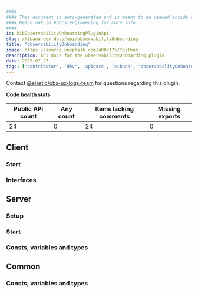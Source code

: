 ```yaml
---
####
#### This document is auto-generated and is meant to be viewed inside our experimental, new docs system.
#### Reach out in #docs-engineering for more info.
####
id: kibObservabilityOnboardingPluginApi
slug: /kibana-dev-docs/api/observabilityOnboarding
title: "observabilityOnboarding"
image: https://source.unsplash.com/400x175/?github
description: API docs for the observabilityOnboarding plugin
date: 2025-07-27
tags: ['contributor', 'dev', 'apidocs', 'kibana', 'observabilityOnboarding']
---
```




Contact [@elastic/obs-ux-logs-team](https://github.com/orgs/elastic/teams/obs-ux-logs-team) for questions regarding this plugin.

**Code health stats**

| Public API count  | Any count | Items lacking comments | Missing exports |
|-------------------|-----------|------------------------|-----------------|
| 24 | 0 | 24 | 0 |

## Client

### Start
<DocDefinitionList data={[observabilityOnboardingObj.client.start]}/>

### Interfaces
<DocDefinitionList data={observabilityOnboardingObj.client.interfaces}/>

## Server

### Setup
<DocDefinitionList data={[observabilityOnboardingObj.server.setup]}/>

### Start
<DocDefinitionList data={[observabilityOnboardingObj.server.start]}/>

### Consts, variables and types
<DocDefinitionList data={observabilityOnboardingObj.server.misc}/>

## Common

### Consts, variables and types
<DocDefinitionList data={observabilityOnboardingObj.common.misc}/>

